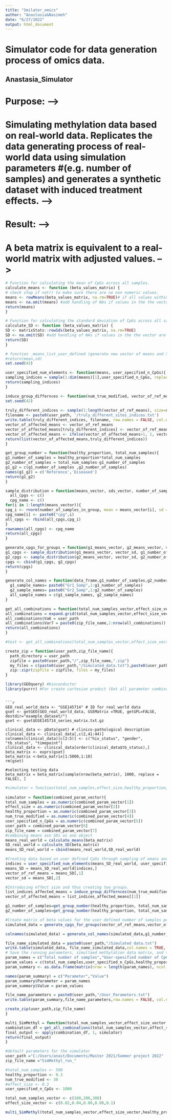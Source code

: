 ```yaml
---
title: "Smilator_omics"
author: "Anastasia&Nasimeh"
date: "6/27/2022"
output: html_document
---
```

# Simulator code for data generation process of omics data. 


## Anastasia_Simulator

# Purpose: -->
# Simulating methylation data based on real-world data. Replicates the data generating process of real-world data using simulation parameters #(e.g. number of samples) and generates a synthetic dataset with induced treatment effects.  -->

# Result: -->
# A beta matrix is equivalent to a real-world matrix with adjusted values.  -->

```r
# Function for calculating the mean of CpGs across all samples.
calculate_means <- function (beta_values_matrix) {
# check stop if not() to make sure there are no non numeric values.
means <- rowMeans(beta_values_matrix, na.rm=TRUE)# if all values within a row are NA produces NaN
means <- na.omit(means) #add handling of NAs if values in the the vector are NAs
return(means)
}
```

```r
# Function for calculating the standard deviation of CpGs across all samples.
calculate_SD <- function (beta_values_matrix) {
SD <- matrixStats::rowSds(beta_values_matrix, na.rm=TRUE)
SD <- na.omit(SD) #add handling of NAs if values in the the vector are NAs
return(SD)
}
```


```r
# function _means_list_user_defined (generate new vector of means and SDs of CpGs based on user input, means and SDs of beta_matrix)
#return(mean,sd)
set.seed(42)

user_specified_num_elements <- function(means, user_specified_n_CpGs){
sampling_indices = sample(1:dim(means)[1],user_specified_n_CpGs, replace = TRUE)
return(sampling_indices)
}


```


```r

induce_group_differnces <- function(num_true_modified, vector_of_ref_means, effect_size, user_path){ #record=T
set.seed(42)
  
truly_different_indices <- sample(1:length(vector_of_ref_means), size=num_true_modified, replace = FALSE)
filename <- paste0(user_path, '/truly_different_sites_indices.txt')
write.table(truly_different_indices, filename, row.names = FALSE, col.names = FALSE, sep = " ")
vector_of_affected_means <- vector_of_ref_means
vector_of_affected_means[truly_different_indices] <- vector_of_ref_means[truly_different_indices]+effect_size
vector_of_affected_means <- ifelse(vector_of_affected_means>1, 1, vector_of_affected_means)
return(list(vector_of_affected_means,truly_different_indices))
}
```



```r
get_group_number = function(healthy_proportion, total_num_samples){
g1_number_of_samples = healthy_proportion*total_num_samples
g2_number_of_samples = total_num_samples-g1_number_of_samples
g1_g2 = c(g1_number_of_samples ,g2_number_of_samples)
names(g1_g2) = c('Reference','Diseased')
return(g1_g2)
}

```



```r
sample_distribution = function(means_vector, sds_vector, number_of_samples_in_group){
  all_cpgs <- c()
  cpg_name <- c()
for(i in 1:length(means_vector)){
cpg_i <- rnorm(number_of_samples_in_group, mean = means_vector[i], sd = sds_vector[i])
cpg_name[i] <- paste0("cpg",i)
all_cpgs <- rbind(all_cpgs,cpg_i)
}
rownames(all_cpgs) <- cpg_name
return(all_cpgs)
}
```


```r
generate_cpgs_for_groups = function(g1_means_vector, g2_means_vector, vector_sd, g1_number_of_samples, g2_number_of_samples){
g1_cpgs <- sample_distribution(g1_means_vector, vector_sd, g1_number_of_samples)
g2_cpgs <- sample_distribution(g2_means_vector, vector_sd, g2_number_of_samples)
cpgs <- cbind(g1_cpgs, g2_cpgs)
return(cpgs)
}
```

```r
generate_col_names = function(data_frame,g1_number_of_samples,g2_number_of_samples){
  g1_sample_names= paste0("Gr1_Samp",1:g1_number_of_samples)
  g2_sample_names= paste0("Gr2_Samp",1:g2_number_of_samples)
  all_sample_names = c(g1_sample_names, g2_sample_names)
}
```

```r
get_all_combinations = function(total_num_samples_vector,effect_size_vector,healthy_proportion,num_true_modified,user_specified_n_CpGs,user_path, zip_file_name){
all_combinations = expand.grid(total_num_samples_vector,effect_size_vector,healthy_proportion,num_true_modified,user_specified_n_CpGs)
all_combinations$Va6 = user_path
all_combinations$Var7 = paste0(zip_file_name,1:nrow(all_combinations))
return(all_combinations)
}

#test <- get_all_combinations(total_num_samples_vector,effect_size_vector,healthy_proportion,num_true_modified,user_specified_n_CpGs,user_path, zip_file_name)

```

```r
create_zip = function(user_path,zip_file_name){
  path_directory = user_path
  zipfile = paste0(user_path,"/",zip_file_name,".zip")
  my_files = c(paste0(user_path,"/Simulated_data.txt"),paste0(user_path,"/truly_different_sites_indices.txt"),paste0(user_path,"/User_Parameters.txt"))
  zip::zipr(zipfile = zipfile, files = my_files) 
}
```

```r

library(GEOquery) #bioconductor
library(purrr) #For create cartesian product (Get all parameter combinations)
```
```

```r
GEO_real_world_data <- "GSE145714" # ID for real world data 
gset <- getGEO(GEO_real_world_data, GSEMatrix =TRUE, getGPL=FALSE, destdir="example_dataset/")
gset <- gset$GSE145714_series_matrix.txt.gz

clinical_data <- pData(gset) # clinico-pathological description
clinical_data <- clinical_data[,c(2,41:44)]
colnames(clinical_data)[c(2:5)] <- c("hiv_status", "gender", "tb_status", "timepoint")
clinical_data <- clinical_data[order(clinical_data$tb_status),]
beta_matrix <- exprs(gset)
beta_matrix <-beta_matrix[1:5000,1:10]
rm(gset)

#selecting testing data
beta_matrix = beta_matrix[sample(nrow(beta_matrix), 1000, replace = FALSE), ]
```

```r

#simulator = function(total_num_samples,effect_size,healthy_proportion,num_true_modified,user_specified_n_CpGs,user_path, zip_file_name){
 
simulator = function(combined_param_vector){ 
total_num_samples = as.numeric(combined_param_vector[1])
effect_size = as.numeric(combined_param_vector[2])
healthy_proportion = as.numeric(combined_param_vector[3])
num_true_modified = as.numeric(combined_param_vector[4])
user_specified_n_CpGs = as.numeric(combined_param_vector[5])
user_path = combined_param_vector[6]
zip_file_name = combined_param_vector[7]
#combining means asn SDs as one object 
means_real_world = calculate_means(beta_matrix)
SD_real_world = calculate_SD(beta_matrix)
means_SD_real_world = cbind(means_real_world,SD_real_world)

#Creating data based on user defined CpGs through sampling of emans and SDs of the real world data
indices = user_specified_num_elements(means_SD_real_world, user_specified_n_CpGs)
means_SD = means_SD_real_world[indices,] 
vector_of_ref_means = means_SD[,1]
vector_sd = means_SD[,2]

#Introducing effect size and thus creating two groups.
list_indices_affected_means = induce_group_differnces(num_true_modified,vector_of_ref_means,effect_size,user_path)
vector_of_affected_means = list_indices_affected_means[[1]]

g1_number_of_samples=get_group_number(healthy_proportion, total_num_samples)[1]
g2_number_of_samples=get_group_number(healthy_proportion, total_num_samples)[2]

#Create matrix of beta values for the user defined number of samples per group
simulated_data = generate_cpgs_for_groups(vector_of_ref_means,vector_of_affected_means, vector_sd, g1_number_of_samples, g2_number_of_samples)

colnames(simulated_data) = generate_col_names(simulated_data,g1_number_of_samples,g2_number_of_samples)

file_name_simulated_data = paste0(user_path,"/Simulated data.txt")
write.table(simulated_data, file_name_simulated_data,col.names = TRUE, row.names = TRUE)
# Save the running parameters, simultaed methylation data matrix, and the truly differentially methylated CpG sites.
param_names = c("Total number of samples","User-spesified number of CpGs","Healthy proportion","Effect size","Number of true modified CpG sites")
param_values = c(total_num_samples,user_specified_n_CpGs,healthy_proportion,effect_size,num_true_modified)
param_summary <- as.data.frame(matrix(nrow = length(param_names), ncol = 2))

names(param_summary) = c("Parameter","Value")
param_summary$Parameter = param_names
param_summary$Value = param_values

file_name_parameters = paste0(user_path,"/User_Parameters.txt")
write.table(param_summary,file_name_parameters,row.names = FALSE, col.names = TRUE, sep = " ")

create_zip(user_path,zip_file_name)
}
```


```r
multi_SimMethyl = function(total_num_samples_vector,effect_size_vector,healthy_proportion,num_true_modified,user_specified_n_CpGs,user_path,zip_file_name){
combination_df = get_all_combinations(total_num_samples_vector,effect_size_vector,healthy_proportion,num_true_modified,user_specified_n_CpGs,user_path,zip_file_name)
final_output <- apply(combination_df, 1, simulator)
return(final_output)
}

```

```r
#default parameters for the simulator
user_path ="C:/Users/anast/Documents/Master 2021/Summer project 2022"
zip_file_name ="SimMethyl_run_"

#total_num_samples <- 500
healthy_proportion <- 0.3
num_true_modified <- 30
#effect_size <- 0.3
user_specified_n_CpGs <- 1000

total_num_samples_vector <- c(100,200,300)
effect_size_vector <- c(0.02,0.04,0.06,0.08,0.1)

multi_SimMethyl(total_num_samples_vector,effect_size_vector,healthy_proportion,num_true_modified,user_specified_n_CpGs,user_path,zip_file_name)
```